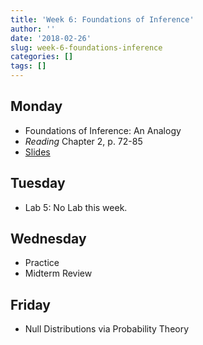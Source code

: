 ```yaml
---
title: 'Week 6: Foundations of Inference'
author: ''
date: '2018-02-26'
slug: week-6-foundations-inference
categories: []
tags: []
---
```


 
## Monday

* Foundations of Inference: An Analogy
* *Reading* Chapter 2, p. 72-85
* [Slides](/slides/06A-Hypothesis_Testing_II.html)


## Tuesday

*  Lab 5: No Lab this week.

## Wednesday 

* Practice
* Midterm Review

## Friday

* Null Distributions via Probability Theory
  